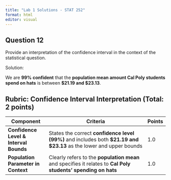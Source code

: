 ```yaml
---
title: "Lab 1 Solutions - STAT 252"
format: html
editor: visual
---
```




## Question 12

Provide an interpretation of the confidence interval in the context of the statistical question.

Solution: 


We are **99% confident** that the **population mean amount Cal Poly students spend on hats** is between **$21.19 and $23.13**. 


## **Rubric: Confidence Interval Interpretation (Total: 2 points)**

| **Component**                               | **Criteria**                                                                                                      | **Points** |
|---------------------------------------------|-------------------------------------------------------------------------------------------------------------------|------------|
| **Confidence Level & Interval Bounds**      | States the correct **confidence level (99%)** and includes both **$21.19 and $23.13** as the lower and upper bounds | 1.0        |
| **Population Parameter in Context**          | Clearly refers to the **population mean** and specifies it relates to **Cal Poly students' spending on hats**      | 1.0        |

